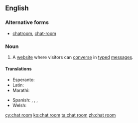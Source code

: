 ==English==

===Alternative forms===
* [[chatroom]], [[chat-room]]

===Noun===
{{en-noun|head=[[chat]] [[room]]}}

# {{context|Internet}} A [[website]] where visitors can [[converse]] in [[type]]d [[message]]s.

====Translations====
{{trans-top|website}}
* Esperanto: {{t-|eo|babilejo}}
* Latin: {{t|la|collocutorium}}
* Marathi: {{t-|mr|चॅट रूम|f|tr=cǎṭa rūma|sc=Deva}}
{{trans-mid}}
* Spanish: {{t-|es|sala de chat|f}}, {{t-|es|sala de charla|f}}, {{t-|es|sala de plática|f}}, {{t-|es|sala de conversación|f}}
* Welsh: {{t+|cy|ystafell sgwrsio|f}}
{{trans-bottom}}

[[cy:chat room]]
[[ko:chat room]]
[[ta:chat room]]
[[zh:chat room]]